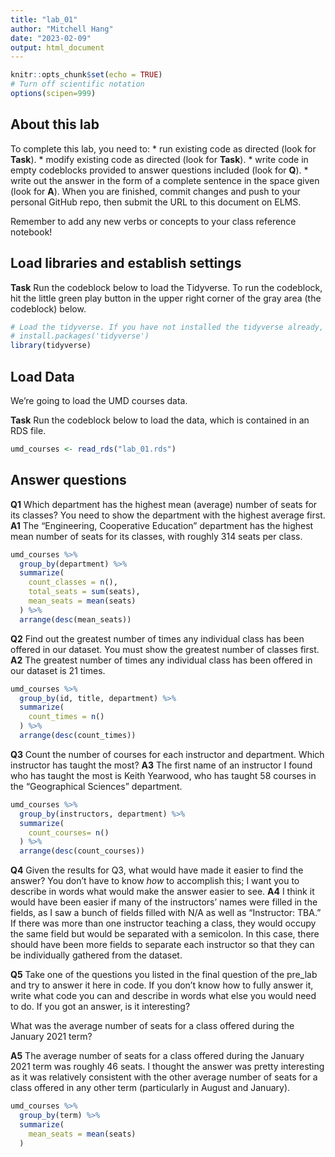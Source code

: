 ```yaml
---
title: "lab_01"
author: "Mitchell Hang"
date: "2023-02-09"
output: html_document
---
```


```r
knitr::opts_chunk$set(echo = TRUE)
# Turn off scientific notation
options(scipen=999)
```

## About this lab

To complete this lab, you need to: \* run existing code as directed (look for **Task**). \* modify existing code as directed (look for **Task**). \* write code in empty codeblocks provided to answer questions included (look for **Q**). \* write out the answer in the form of a complete sentence in the space given (look for **A**). When you are finished, commit changes and push to your personal GitHub repo, then submit the URL to this document on ELMS.

Remember to add any new verbs or concepts to your class reference notebook!

## Load libraries and establish settings

**Task** Run the codeblock below to load the Tidyverse. To run the codeblock, hit the little green play button in the upper right corner of the gray area (the codeblock) below.

```r
# Load the tidyverse. If you have not installed the tidyverse already, remove the # from the next line and run it first.  
# install.packages('tidyverse')
library(tidyverse)
```

## Load Data

We're going to load the UMD courses data.

**Task** Run the codeblock below to load the data, which is contained in an RDS file.

```r
umd_courses <- read_rds("lab_01.rds")
```

## Answer questions

**Q1** Which department has the highest mean (average) number of seats for its classes? You need to show the department with the highest average first.
**A1** The "Engineering, Cooperative Education" department has the highest mean number of seats for its classes, with roughly 314 seats per class. 

```r
umd_courses %>%
  group_by(department) %>%
  summarize(
    count_classes = n(),
    total_seats = sum(seats),
    mean_seats = mean(seats)
  ) %>%
  arrange(desc(mean_seats))
```

**Q2** Find out the greatest number of times any individual class has been offered in our dataset. You must show the greatest number of classes first.
**A2** The greatest number of times any individual class has been offered in our dataset is 21 times.

```r
umd_courses %>%
  group_by(id, title, department) %>%
  summarize(
    count_times = n()
  ) %>%
  arrange(desc(count_times))
```

**Q3** Count the number of courses for each instructor and department. Which instructor has taught the most? 
**A3** The first name of an instructor I found who has taught the most is Keith Yearwood, who has taught 58 courses in the "Geographical Sciences" department.

```r
umd_courses %>%
  group_by(instructors, department) %>%
  summarize(
    count_courses= n()
  ) %>%
  arrange(desc(count_courses))
```

**Q4** Given the results for Q3, what would have made it easier to find the answer? You don't have to know _how_ to accomplish this; I want you to describe in words what would make the answer easier to see.
**A4** I think it would have been easier if many of the instructors' names were filled in the fields, as I saw a bunch of fields filled with N/A as well as "Instructor: TBA." If there was more than one instructor teaching a class, they would occupy the same field but would be separated with a semicolon. In this case, there should have been more fields to separate each instructor so that they can be individually gathered from the dataset.

**Q5** Take one of the questions you listed in the final question of the pre_lab and try to answer it here in code. If you don't know how to fully answer it, write what code you can and describe in words what else you would need to do. If you got an answer, is it interesting?

What was the average number of seats for a class offered during the January 2021 term?

**A5** The average number of seats for a class offered during the January 2021 term was roughly 46 seats. I thought the answer was pretty interesting as it was relatively consistent with the other average number of seats for a class offered in any other term (particularly in August and January).

```r
umd_courses %>%
  group_by(term) %>%
  summarize(
    mean_seats = mean(seats)
  )
```
